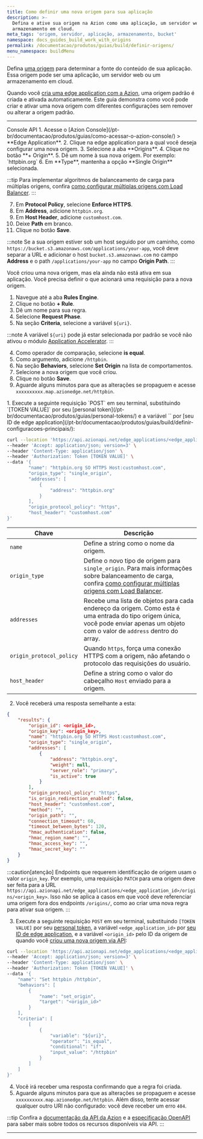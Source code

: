 ```yaml
---
title: Como definir uma nova origem para sua aplicação
description: >-
  Defina e ative sua origem na Azion como uma aplicação, um servidor web ou um
  armazenamento em cloud.
meta_tags: 'origem, servidor, aplicação, armazenamento, bucket'
namespace: docs_guides_build_work_with_origins
permalink: /documentacao/produtos/guias/build/definir-origens/
menu_namespace: buildMenu
---
```




Defina [uma origem](/pt-br/documentacao/produtos/build/edge-application/origins/) para determinar a fonte do conteúdo de sua aplicação. Essa origem pode ser uma aplicação, um servidor web ou um armazenamento em cloud.

Quando você [cria uma edge application com a Azion](/pt-br/documentacao/produtos/comecar-com-um-template/), uma origem padrão é criada e ativada automaticamente. Este guia demonstra como você pode criar e ativar uma nova origem com diferentes configurações sem remover ou alterar a origem padrão.

---

<Tabs client:visible>
    <Fragment slot="tab.console">Console</Fragment>
    <Fragment slot="tab.api">API</Fragment>

<Fragment slot="panel.console">
1. Acesse o [Azion Console](/pt-br/documentacao/produtos/guias/como-acessar-o-azion-console/) > **Edge Application**.
2. Clique na edge application para a qual você deseja configurar uma nova origem.
3. Selecione a aba **Origins**.
4. Clique no botão **+ Origin**.
5. Dê um nome à sua nova origem. Por exemplo: `httpbin.org`
6. Em **Type**, mantenha a opção **Single Origin** selecionada.

:::tip
Para implementar algoritmos de balanceamento de carga para múltiplas origens, confira [como configurar múltiplas origens com Load Balancer](/pt-br/documentacao/produtos/guias/build/configure-multiplas-origens/).
:::

7. Em **Protocol Policy**, selecione **Enforce HTTPS**.
8. Em **Address**, adicione `httpbin.org`.
9. Em **Host Header**, adicione `customhost.com`.
10. Deixe **Path** em branco.
11. Clique no botão **Save**.

:::note
Se a sua origem estiver sob um host seguido por um caminho, como `https://bucket.s3.amazonaws.com/applications/your-app`, você deve separar a URL e adicionar o host `bucket.s3.amazonaws.com` no campo **Address** e o path `/applications/your-app` no campo **Origin Path**.
:::

Você criou uma nova origem, mas ela ainda não está ativa em sua aplicação. Você precisa definir o que acionará uma requisição para a nova origem.

1. Navegue até a aba **Rules Engine**.
2. Clique no botão **+ Rule**.
3. Dê um nome para sua regra.
4. Selecione **Request Phase**.
5. Na seção **Criteria**, selecione a variável `${uri}`.

:::note
A variável `${uri}` pode já estar selecionada por padrão se você não ativou o módulo [Application Accelerator](/pt-br/documentacao/produtos/build/edge-application/#modules).
:::

4. Como operador de comparação, selecione **is equal**.
5. Como argumento, adicione `/httpbin`.
6. Na seção **Behaviors**, selecione **Set Origin** na lista de comportamentos.
7. Selecione a nova origem que você criou.
8. Clique no botão **Save**.
9. Aguarde alguns minutos para que as alterações se propaguem e acesse `xxxxxxxxxx.map.azionedge.net/httpbin`.
</Fragment>

<Fragment slot="panel.api">
1. Execute a seguinte requisição `POST` em seu terminal, substituindo `[TOKEN VALUE]` por seu [personal token](/pt-br/documentacao/produtos/guias/personal-tokens/) e a variável `<edge_application_id>` por [seu ID de edge application](/pt-br/documentacao/produtos/guias/build/definir-configuracoes-principais/):

```bash
curl --location 'https://api.azionapi.net/edge_applications/<edge_application_id>/origins' \
--header 'Accept: application/json; version=3' \
--header 'Content-Type: application/json' \
--header 'Authorization: Token [TOKEN VALUE]' \
--data '{
        "name": "httpbin.org SO HTTPS Host:customhost.com",
        "origin_type": "single_origin",
        "addresses": [
            {
                "address": "httpbin.org"
            }
        ],
        "origin_protocol_policy": "https",
        "host_header": "customhost.com"
}'
```

  | Chave | Descrição |
  | --- | --- |
  | `name` | Define a string como o nome da origem. |
  | `origin_type` | Define o novo tipo de origem para `single_origin`. Para mais informações sobre balanceamento de carga, confira [como configurar múltiplas origens com Load Balancer](/pt-br/documentacao/produtos/guias/build/configure-multiplas-origens/). |
  | `addresses` | Recebe uma lista de objetos para cada endereço da origem. Como esta é uma entrada do tipo origem única, você pode enviar apenas um objeto com o valor de `address` dentro do array. |
  | `origin_protocol_policy` | Quando `https`, força uma conexão HTTPS com a origem, não afetando o protocolo das requisições do usuário. |
  | `host_header` | Define a string como o valor do cabeçalho `Host` enviado para a origem. |

2. Você receberá uma resposta semelhante a esta:

```json
{
    "results": {
        "origin_id": <origin_id>,
        "origin_key": <origin_key>,
        "name": "httpbin.org SO HTTPS Host:customhost.com",
        "origin_type": "single_origin",
        "addresses": [
            {
                "address": "httpbin.org",
                "weight": null,
                "server_role": "primary",
                "is_active": true
            }
        ],
        "origin_protocol_policy": "https",
        "is_origin_redirection_enabled": false,
        "host_header": "customhost.com",
        "method": "",
        "origin_path": "",
        "connection_timeout": 60,
        "timeout_between_bytes": 120,
        "hmac_authentication": false,
        "hmac_region_name": "",
        "hmac_access_key": "",
        "hmac_secret_key": ""
    }
}
```

:::caution[atenção]
Endpoints que requerem identificação de origem usam o valor `origin_key`. Por exemplo, uma requisição `PATCH` para uma origem deve ser feita para a URL `https://api.azionapi.net/edge_applications/<edge_application_id>/origins/<origin_key>`. Isso não se aplica a casos em que você deve referenciar uma origem fora dos endpoints `/origins/`, como ao criar uma nova regra para ativar sua origem.
:::

3. Execute a seguinte requisição `POST` em seu terminal, substituindo `[TOKEN VALUE]` por seu [personal token](/pt-br/documentacao/produtos/guias/personal-tokens/), a variável `<edge_application_id>` por [seu ID de edge application](/pt-br/documentacao/produtos/guias/build/definir-configuracoes-principais/), e a variável `<origin_id>` pelo ID da origem de quando você [criou uma nova origem via API](#via-api):

```bash
curl --location 'https://api.azionapi.net/edge_applications/<edge_application_id>/rules_engine/request/rules' \
--header 'Accept: application/json; version=3' \
--header 'Content-Type: application/json' \
--header 'Authorization: Token [TOKEN VALUE]' \
--data '{
    "name": "Set httpbin /httpbin",
    "behaviors": [
        {
            "name": "set_origin",
            "target": "<origin_id>"
        }
    ],
    "criteria": [
        [
            {
                "variable": "${uri}",
                "operator": "is_equal",
                "conditional": "if",
                "input_value": "/httpbin"
            }
        ]
    ]
}'
```

4. Você irá receber uma resposta confirmando que a regra foi criada.
5. Aguarde alguns minutos para que as alterações se propaguem e acesse `xxxxxxxxxx.map.azionedge.net/httpbin`. Além disso, tente acessar qualquer outro URI não configurado: você deve receber um erro `404`.

:::tip
Confira a [documentação da API da Azion](https://api.azion.com/) e a [especificação OpenAPI](https://github.com/aziontech/azionapi-openapi/) para saber mais sobre todos os recursos disponíveis via API.
:::
</Fragment>

</Tabs>

---